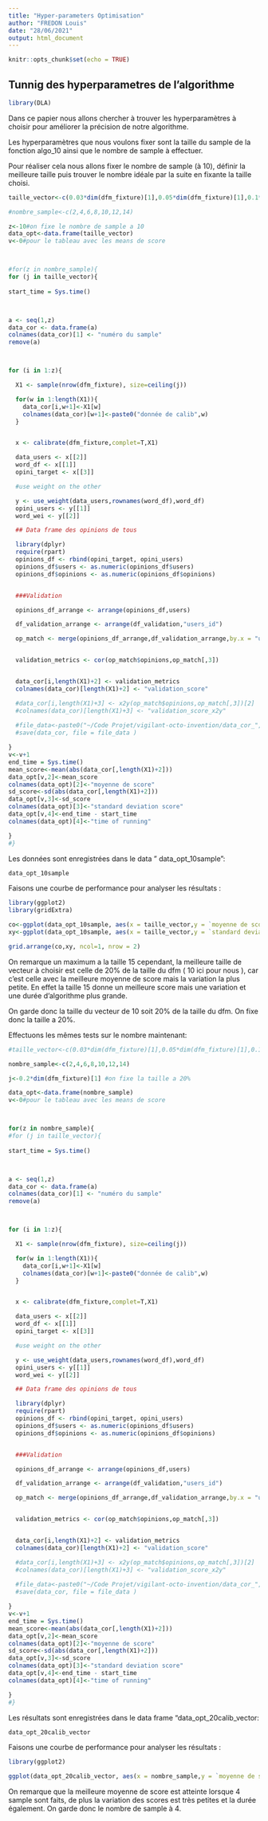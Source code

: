 ```yaml
---
title: "Hyper-parameters Optimisation"
author: "FREDON Louis"
date: "28/06/2021"
output: html_document
---
```


```r
knitr::opts_chunk$set(echo = TRUE)
```

## Tunnig des hyperparametres de l'algorithme

```r
library(DLA)

```

Dans ce papier nous allons chercher à trouver les hyperparamètres à choisir pour améliorer la précision de notre algorithme.

Les hyperparamètres que nous voulons fixer sont la taille du sample de la fonction algo_10 ainsi que le nombre de sample à effectuer.

Pour réaliser cela nous allons fixer le nombre de sample (à 10), définir la meilleure taille puis trouver le nombre idéale par la suite en fixante la taille choisi.


```r

taille_vector<-c(0.03*dim(dfm_fixture)[1],0.05*dim(dfm_fixture)[1],0.1*dim(dfm_fixture)[1],0.2*dim(dfm_fixture)[1],0.3*dim(dfm_fixture)[1],0.4*dim(dfm_fixture)[1])

#nombre_sample<-c(2,4,6,8,10,12,14)

z<-10#on fixe le nombre de sample a 10
data_opt<-data.frame(taille_vector)
v<-0#pour le tableau avec les means de score



#for(z in nombre_sample){
for (j in taille_vector){
  
start_time = Sys.time()



a <- seq(1,z)
data_cor <- data.frame(a)
colnames(data_cor)[1] <- "numéro du sample"
remove(a)



for (i in 1:z){

  X1 <- sample(nrow(dfm_fixture), size=ceiling(j))

  for(w in 1:length(X1)){
    data_cor[i,w+1]<-X1[w]
    colnames(data_cor)[w+1]<-paste0("donnée de calib",w)
  }


  x <- calibrate(dfm_fixture,complet=T,X1)

  data_users <- x[[2]]
  word_df <- x[[1]]
  opini_target <- x[[3]]

  #use weight on the other

  y <- use_weight(data_users,rownames(word_df),word_df)
  opini_users <- y[[1]]
  word_wei <- y[[2]]

  ## Data frame des opinions de tous

  library(dplyr)
  require(rpart)
  opinions_df <- rbind(opini_target, opini_users)
  opinions_df$users <- as.numeric(opinions_df$users)
  opinions_df$opinions <- as.numeric(opinions_df$opinions)


  ###Validation

  opinions_df_arrange <- arrange(opinions_df,users)

  df_validation_arrange <- arrange(df_validation,"users_id")

  op_match <- merge(opinions_df_arrange,df_validation_arrange,by.x = "users",by.y = "users_id")


  validation_metrics <- cor(op_match$opinions,op_match[,3])


  data_cor[i,length(X1)+2] <- validation_metrics
  colnames(data_cor)[length(X1)+2] <- "validation_score"

  #data_cor[i,length(X1)+3] <- x2y(op_match$opinions,op_match[,3])[2]
  #colnames(data_cor)[length(X1)+3] <- "validation_score_x2y"
  
  #file_data<-paste0("~/Code Projet/vigilant-octo-invention/data_cor_",z,"sample_de_",j,".RData")
  #save(data_cor, file = file_data )

}
v<-v+1
end_time = Sys.time()
mean_score<-mean(abs(data_cor[,length(X1)+2]))
data_opt[v,2]<-mean_score
colnames(data_opt)[2]<-"moyenne de score"
sd_score<-sd(abs(data_cor[,length(X1)+2]))
data_opt[v,3]<-sd_score
colnames(data_opt)[3]<-"standard deviation score"
data_opt[v,4]<-end_time - start_time
colnames(data_opt)[4]<-"time of running"

}
#}

```


Les données sont enregistrées dans le data " data_opt_10sample":

```r
data_opt_10sample
```

Faisons une courbe de performance pour analyser les résultats :

```r
library(ggplot2)
library(gridExtra)

co<-ggplot(data_opt_10sample, aes(x = taille_vector,y = `moyenne de score`)) + geom_point() + geom_line(color="red")
xy<-ggplot(data_opt_10sample, aes(x = taille_vector,y = `standard deviation score`)) + geom_point() + geom_line(color="blue")

grid.arrange(co,xy, ncol=1, nrow = 2)

```


On remarque un maximum a la taille 15 cependant, la meilleure taille de vecteur à choisir est celle de 20% de la taille du dfm ( 10 ici pour nous ), car c'est celle avec la meilleure moyenne de score mais la variation la plus petite. 
En effet la taille 15 donne un meilleure score mais une variation et une durée d'algorithme plus grande. 

On garde donc la taille du vecteur de 10 soit 20% de la taille du dfm. 
On fixe donc la taille a 20%.

Effectuons les mêmes tests sur le nombre maintenant:



```r

#taille_vector<-c(0.03*dim(dfm_fixture)[1],0.05*dim(dfm_fixture)[1],0.1*dim(dfm_fixture)[1],0.2*dim(dfm_fixture)[1],15,20)

nombre_sample<-c(2,4,6,8,10,12,14)

j<-0.2*dim(dfm_fixture)[1] #on fixe la taille a 20%

data_opt<-data.frame(nombre_sample)
v<-0#pour le tableau avec les means de score



for(z in nombre_sample){
#for (j in taille_vector){
  
start_time = Sys.time()



a <- seq(1,z)
data_cor <- data.frame(a)
colnames(data_cor)[1] <- "numéro du sample"
remove(a)



for (i in 1:z){

  X1 <- sample(nrow(dfm_fixture), size=ceiling(j))

  for(w in 1:length(X1)){
    data_cor[i,w+1]<-X1[w]
    colnames(data_cor)[w+1]<-paste0("donnée de calib",w)
  }


  x <- calibrate(dfm_fixture,complet=T,X1)

  data_users <- x[[2]]
  word_df <- x[[1]]
  opini_target <- x[[3]]

  #use weight on the other

  y <- use_weight(data_users,rownames(word_df),word_df)
  opini_users <- y[[1]]
  word_wei <- y[[2]]

  ## Data frame des opinions de tous

  library(dplyr)
  require(rpart)
  opinions_df <- rbind(opini_target, opini_users)
  opinions_df$users <- as.numeric(opinions_df$users)
  opinions_df$opinions <- as.numeric(opinions_df$opinions)


  ###Validation

  opinions_df_arrange <- arrange(opinions_df,users)

  df_validation_arrange <- arrange(df_validation,"users_id")

  op_match <- merge(opinions_df_arrange,df_validation_arrange,by.x = "users",by.y = "users_id")


  validation_metrics <- cor(op_match$opinions,op_match[,3])


  data_cor[i,length(X1)+2] <- validation_metrics
  colnames(data_cor)[length(X1)+2] <- "validation_score"

  #data_cor[i,length(X1)+3] <- x2y(op_match$opinions,op_match[,3])[2]
  #colnames(data_cor)[length(X1)+3] <- "validation_score_x2y"
  
  #file_data<-paste0("~/Code Projet/vigilant-octo-invention/data_cor_",z,"sample_de_",j,".RData")
  #save(data_cor, file = file_data )

}
v<-v+1
end_time = Sys.time()
mean_score<-mean(abs(data_cor[,length(X1)+2]))
data_opt[v,2]<-mean_score
colnames(data_opt)[2]<-"moyenne de score"
sd_score<-sd(abs(data_cor[,length(X1)+2]))
data_opt[v,3]<-sd_score
colnames(data_opt)[3]<-"standard deviation score"
data_opt[v,4]<-end_time - start_time
colnames(data_opt)[4]<-"time of running"

}
#}


```



Les résultats sont enregistrées dans le data frame "data_opt_20calib_vector:

```r
data_opt_20calib_vector
```


Faisons une courbe de performance pour analyser les résultats :

```r
library(ggplot2)

ggplot(data_opt_20calib_vector, aes(x = nombre_sample,y = `moyenne de score`)) + geom_point() + geom_line()


```

On remarque que la meilleure moyenne de score est atteinte lorsque 4 sample sont faits, de plus la variation des scores est très petites et la durée également.
On garde donc le nombre de sample à 4.
